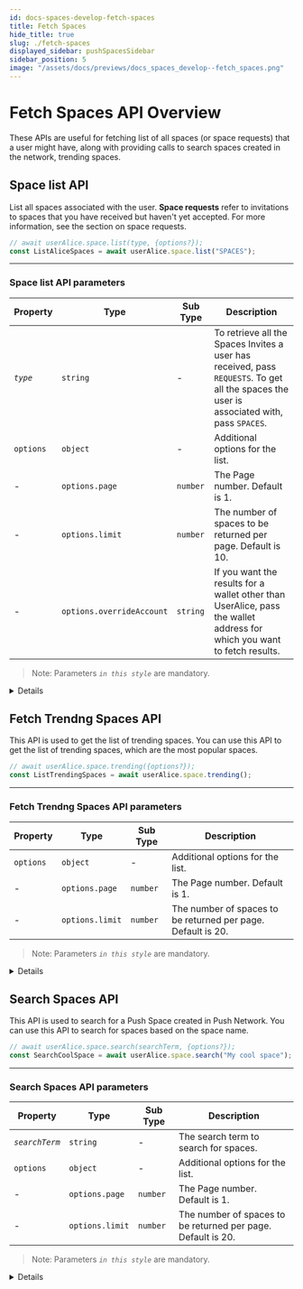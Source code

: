 ```yaml
---
id: docs-spaces-develop-fetch-spaces
title: Fetch Spaces
hide_title: true
slug: ./fetch-spaces
displayed_sidebar: pushSpacesSidebar
sidebar_position: 5
image: "/assets/docs/previews/docs_spaces_develop--fetch_spaces.png"
---
```


# Fetch Spaces API Overview

These APIs are useful for fetching list of all spaces (or space requests) that a user might have, along with providing calls to search spaces created in the network, trending spaces.

<head>
  <title>Fetch Spaces | Push Spaces | Push Documentation</title>
</head>


## Space list API

List all spaces associated with the user. **Space requests** refer to invitations to spaces that you have received but haven't yet accepted. For more information, see the section on space requests.

<Tabs className="codetabs" groupId="code-examples">
  <TabItem value="js" attributes={{className: "codetab js"}} default>

```typescript
// await userAlice.space.list(type, {options?});
const ListAliceSpaces = await userAlice.space.list("SPACES");
```

  </TabItem>
</Tabs>

---

### Space list API parameters

| Property  | Type                      | Sub Type | Description                                                                                                                                |
| --------- | ------------------------- | -------- | ------------------------------------------------------------------------------------------------------------------------------------------ |
| _`type`_  | `string`                  | -        | To retrieve all the Spaces Invites a user has received, pass `REQUESTS`. To get all the spaces the user is associated with, pass `SPACES`. |
| `options` | `object`                  | -        | Additional options for the list.                                                                                                           |
| -         | `options.page`            | `number` | The Page number. Default is 1.                                                                                                             |
| -         | `options.limit`           | `number` | The number of spaces to be returned per page. Default is 10.                                                                               |
| -         | `options.overrideAccount` | `string` | If you want the results for a wallet other than UserAlice, pass the wallet address for which you want to fetch results.                    |

> Note: Parameters _`in this style`_ are mandatory.

<Details summary="Expected response">

```typescript
[
  {
    spaceId:
      "spaces:85795d951d01a2e8b5eb8a00f27ad026bc1016deb827221b0bae53752d7e08a6",
    about: null,
    did: null,
    intentSentBy: "eip155:0xb44a29524433dBC639C35124459c741bC241d4f4",
    intentTimestamp: "2024-02-19T10:12:48.000Z",
    publicKey: null,
    profilePicture: null,
    threadhash: null,
    wallets: null,
    name: null,
    spaceInformation: {
      members: [Array],
      pendingMembers: [Array],
      contractAddressERC20: null,
      numberOfERC20: 0,
      contractAddressNFT: null,
      numberOfNFTTokens: 0,
      verificationProof:
        "pgpv2:-----BEGIN PGP SIGNATURE-----\n" +
        "\n" +
        "wsBzBAEBCAAnBYJl0ymgCZCAwIuuc6EJTBYhBAoZA3x82Ra7dxN7EYDAi65z\n" +
        "oQlMAADrVgf9G992LcsjatGbpatszKTnknB6hbCRpjS3TZBh18mXgswmonDj\n" +
        "iqARA+dNABEW1BscBn6K1NZNm+ixq11xgsnHtXqzkku5I7mSoyJPDNbDyCLb\n" +
        "ui1RUTDl0Pg/9vLW0E8VmrCklb5Pmv2vWwHhXHERFrr0CifN2420tqfE18fx\n" +
        "Cmt7mepI90AroHuRPSNkwWG8aw6h71/8MpMl8DIo/NvGqFK0EmAwv3I2n6jP\n" +
        "sEKSH6jHEtUaRKgR6gzXq8iJ10okF1N4nQy36tkVCCYkxw91Ivkfam1d1tBx\n" +
        "V44bZNuRVz0MZOJx75fZb01bZtKA+Q9X5I0lEclrVjRNF1aLyri8Jw==\n" +
        "=m5E8\n" +
        "-----END PGP SIGNATURE-----\n" +
        ":eip155:0xb44a29524433dBC639C35124459c741bC241d4f4",
      spaceImage: "data:image/png;base64,iVBORw0K..",
      spaceName: "My Cool Space",
      isPublic: true,
      spaceDescription: "This is a space description",
      spaceCreator: "eip155:0xb44a29524433dBC639C35124459c741bC241d4f4",
      spaceId:
        "spaces:85795d951d01a2e8b5eb8a00f27ad026bc1016deb827221b0bae53752d7e08a6",
      meta: null,
      scheduleAt: "2024-02-20T00:00:00.000Z",
      scheduleEnd: null,
      status: "PENDING",
      rules: {},
    },
    msg: {
      encType: "PlainText",
      encryptedSecret: "",
      fromCAIP10: "",
      fromDID: "",
      link: "",
      messageContent: "",
      messageType: "",
      sigType: "",
      signature: "",
      toCAIP10: "",
      toDID: "",
    },
  },
];
```

</Details>

## Fetch Trendng Spaces API

This API is used to get the list of trending spaces. You can use this API to get the list of trending spaces, which are the most popular spaces.

<Tabs className="codetabs" groupId="code-examples">
  <TabItem value="js" attributes={{className: "codetab js"}} default>

```typescript
// await userAlice.space.trending({options?});
const ListTrendingSpaces = await userAlice.space.trending();
```

  </TabItem>
</Tabs>

---

### Fetch Trendng Spaces API parameters

| Property  | Type            | Sub Type | Description                                                  |
| --------- | --------------- | -------- | ------------------------------------------------------------ |
| `options` | `object`        | -        | Additional options for the list.                             |
| -         | `options.page`  | `number` | The Page number. Default is 1.                               |
| -         | `options.limit` | `number` | The number of spaces to be returned per page. Default is 20. |

> Note: Parameters _`in this style`_ are mandatory.

<Details summary="Expected response">

```typescript
[
  {
    spaceId:
      "spaces:62dada77ab5ef7ea8a0f28232bcda400a18d870596fbc08f751888da2ca1861a",
    about: null,
    did: null,
    intent: "eip155:0xfFA1aF9E558B68bBC09ad74058331c100C135280",
    intentSentBy: "eip155:0xfFA1aF9E558B68bBC09ad74058331c100C135280",
    intentTimestamp: "2023-08-23T13:55:58.000Z",
    publicKey: null,
    profilePicture: null,
    threadhash: null,
    wallets: null,
    combinedDID:
      "eip155:0x9960D6B63B113303B9910A03ca5341B83CC52723_eip155:0xfFA1aF9E558B68bBC09ad74058331c100C135280_eip155:0xffa1af9e558b68bbc09ad74058331c100c135280",
    name: null,
    spaceInformation: {
      members: [Array],
      pendingMembers: [Array],
      contractAddressERC20: null,
      numberOfERC20: 0,
      contractAddressNFT: null,
      numberOfNFTTokens: 0,
      verificationProof:
        "pgp:-----BEGIN PGP SIGNATURE-----\n" +
        "\n" +
        "wsBzBAABCAAnBQJk5g/sCZA7/jxKMDdVgxYhBJco5U6B/S5LNkspyzv+PEowN1WD\n" +
        "AADY+QgAnHYU16QjYWugTbU2zfFYP+DVvSDhW3FgWLxE/CzpR/RQ9ohmBx/I73C0\n" +
        "frFFPJMmaLi+KEYiAFHgO3cq9nZzHpuUy7qccADxk9pnWA234V05i7oYVkXdLZTj\n" +
        "NiuUYdHQ0RnHiWhuiPfaPzEm4M1YWd16d0eqZdl4cLCrL4UcCO1WzjckitEpHH2O\n" +
        "9pQD7oOrXVcy7z9dJaZ5MI7r9GWbejbVbBhX9ioShaDoYNIrAE4SmNNo3mFUqgFh\n" +
        "OVyIenboBO6V0nibvys6OhI2M9rmf4N423d/64iuV6+Qz/93z/cozR+ixK4ranwg\n" +
        "sH3Jqt6tLoCiCxC22f7BrpsE2PtVJw==\n" +
        "=0PcM\n" +
        "-----END PGP SIGNATURE-----",
      spaceImage: "asdads",
      spaceName: "Testing dart - 123567810123",
      isPublic: true,
      spaceDescription: "Testing dart",
      spaceCreator: "eip155:0xfFA1aF9E558B68bBC09ad74058331c100C135280",
      spaceId:
        "spaces:62dada77ab5ef7ea8a0f28232bcda400a18d870596fbc08f751888da2ca1861a",
      meta: null,
      scheduleAt: "2024-03-30T18:30:00.000Z",
      scheduleEnd: null,
      status: "PENDING",
      rules: {},
    },
    msg: {
      encType: "PlainText",
      encryptedSecret: "",
      fromCAIP10: "",
      fromDID: "",
      link: "",
      messageContent: "",
      messageType: "",
      sigType: "",
      signature: "",
      toCAIP10: "",
      toDID: "",
    },
  },
];
```

</Details>

## Search Spaces API

This API is used to search for a Push Space created in Push Network. You can use this API to search for spaces based on the space name.

<Tabs className="codetabs" groupId="code-examples">
  <TabItem value="js" attributes={{className: "codetab js"}} default>

```typescript
// await userAlice.space.search(searchTerm, {options?});
const SearchCoolSpace = await userAlice.space.search("My cool space");
```

  </TabItem>
</Tabs>

---

### Search Spaces API parameters

| Property       | Type            | Sub Type | Description                                                  |
| -------------- | --------------- | -------- | ------------------------------------------------------------ |
| _`searchTerm`_ | `string`        | -        | The search term to search for spaces.                        |
| `options`      | `object`        | -        | Additional options for the list.                             |
| -              | `options.page`  | `number` | The Page number. Default is 1.                               |
| -              | `options.limit` | `number` | The number of spaces to be returned per page. Default is 20. |

> Note: Parameters _`in this style`_ are mandatory.

<Details summary="Expected response">

```typescript
[
  {
    spaceName: "making it even cooler",
    spaceImage: "data:image/png;base64,iVBORw0K..",
    spaceDescription: "new description",
    isPublic: true,
    spaceCreator: "eip155:0xb44a29524433dBC639C35124459c741bC241d4f4",
    spaceId:
      "spaces:5ea3688ef9ddce985d8e0a348b2a8ebb2c10ea24241337f67192318d69aabf15",
    scheduleAt: "2024-02-20T00:00:00.000Z",
    scheduleEnd: null,
    status: "PENDING",
    rules: {},
    meta: null,
    sessionKey: null,
    encryptedSecret: null,
    inviteeDetails: undefined,
  },
  {
    spaceName: "My Cool Space",
    spaceImage: "data:image/png;base64,iVBORw0K..",
    spaceDescription: "This is a space description",
    isPublic: true,
    spaceCreator: "eip155:0xb44a29524433dBC639C35124459c741bC241d4f4",
    spaceId:
      "spaces:ed3851e69dedce41469237dd3fb2d05964c8418767c22eb496d59f584e459928",
    scheduleAt: "2024-02-20T00:00:00.000Z",
    scheduleEnd: null,
    status: "PENDING",
    rules: {},
    meta: null,
    sessionKey: null,
    encryptedSecret: null,
    inviteeDetails: undefined,
  },
  {
    spaceName: "My Cool Space",
    spaceImage: "data:image/png;base64,iVBORw0K..",
    spaceDescription: "This is a space description",
    isPublic: true,
    spaceCreator: "eip155:0xb44a29524433dBC639C35124459c741bC241d4f4",
    spaceId:
      "spaces:85795d951d01a2e8b5eb8a00f27ad026bc1016deb827221b0bae53752d7e08a6",
    scheduleAt: "2024-02-20T00:00:00.000Z",
    scheduleEnd: null,
    status: "PENDING",
    rules: {},
    meta: null,
    sessionKey: null,
    encryptedSecret: null,
    inviteeDetails: undefined,
  },
  {
    spaceName: "My Cool Space",
    spaceImage: "data:image/png;base64,iVBORw0K..",
    spaceDescription: "This is a space description",
    isPublic: true,
    spaceCreator: "eip155:0xb44a29524433dBC639C35124459c741bC241d4f4",
    spaceId:
      "spaces:a551aeeb73922d7b86e0bd4874cd36c5e92c6687a6ac3ca75327c137fdb1cb80",
    scheduleAt: "2024-02-20T00:00:00.000Z",
    scheduleEnd: null,
    status: "PENDING",
    rules: {},
    meta: null,
    sessionKey: null,
    encryptedSecret: null,
    inviteeDetails: undefined,
  },
];
```

</Details>
